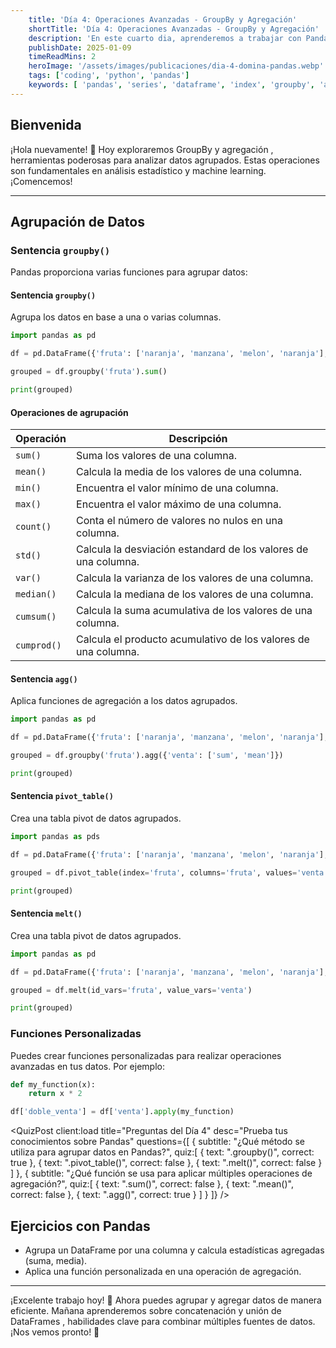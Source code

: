 ```yaml
---
    title: 'Día 4: Operaciones Avanzadas - GroupBy y Agregación'
    shortTitle: 'Día 4: Operaciones Avanzadas - GroupBy y Agregación'
    description: 'En este cuarto dia, aprenderemos a trabajar con Pandas, una poderosa biblioteca de Python para el manejo de datos. Descubrirás su potencia para manipular y analizar datos de manera eficiente.'
    publishDate: 2025-01-09
    timeReadMins: 2
    heroImage: '/assets/images/publicaciones/dia-4-domina-pandas.webp'
    tags: ['coding', 'python', 'pandas']
    keywords: [ 'pandas', 'series', 'dataframe', 'index', 'groupby', 'aggregation' ]
---
```



## Bienvenida

¡Hola nuevamente! 🚀 Hoy exploraremos GroupBy  y agregación , herramientas poderosas para analizar datos agrupados. Estas operaciones son fundamentales en análisis estadístico y machine learning. ¡Comencemos!

<hr/>

## Agrupación de Datos
### Sentencia `groupby()`

Pandas proporciona varias funciones para agrupar datos:

#### Sentencia `groupby()`
Agrupa los datos en base a una o varias columnas.

```python
import pandas as pd

df = pd.DataFrame({'fruta': ['naranja', 'manzana', 'melon', 'naranja'], 'venta': [4, 5, 6, 10]})

grouped = df.groupby('fruta').sum()

print(grouped)
```

#### Operaciones de agrupación

| Operación | Descripción |
| --- | --- |
| `sum()` | Suma los valores de una columna. |
| `mean()` | Calcula la media de los valores de una columna. |
| `min()` | Encuentra el valor mínimo de una columna. |
| `max()` | Encuentra el valor máximo de una columna. |
| `count()` | Conta el número de valores no nulos en una columna. |
| `std()` | Calcula la desviación estandard de los valores de una columna. |
| `var()` | Calcula la varianza de los valores de una columna. |
| `median()` | Calcula la mediana de los valores de una columna. |
| `cumsum()` | Calcula la suma acumulativa de los valores de una columna. |
| `cumprod()` | Calcula el producto acumulativo de los valores de una columna. |


#### Sentencia `agg()`
Aplica funciones de agregación a los datos agrupados.

```python
import pandas as pd

df = pd.DataFrame({'fruta': ['naranja', 'manzana', 'melon', 'naranja'], 'venta': [4, 5, 6, 10]})

grouped = df.groupby('fruta').agg({'venta': ['sum', 'mean']})

print(grouped)
```

#### Sentencia `pivot_table()`
Crea una tabla pivot de datos agrupados.

```python
import pandas as pds

df = pd.DataFrame({'fruta': ['naranja', 'manzana', 'melon', 'naranja'], 'venta': [4, 5, 6, 10]})

grouped = df.pivot_table(index='fruta', columns='fruta', values='venta', aggfunc='sum')

print(grouped)
```

#### Sentencia `melt()`
Crea una tabla pivot de datos agrupados.

```python
import pandas as pd

df = pd.DataFrame({'fruta': ['naranja', 'manzana', 'melon', 'naranja'], 'venta': [4, 5, 6, 10]})

grouped = df.melt(id_vars='fruta', value_vars='venta')

print(grouped)
```

### Funciones Personalizadas

Puedes crear funciones personalizadas para realizar operaciones avanzadas en tus datos. Por ejemplo:

```python
def my_function(x):
    return x * 2

df['doble_venta'] = df['venta'].apply(my_function)
```




<QuizPost 
    client:load
    title="Preguntas del Día 4"
    desc="Prueba tus conocimientos sobre Pandas"
    questions={[
        {
            subtitle: "¿Qué método se utiliza para agrupar datos en Pandas?",
            quiz:[
                {
                    text: ".groupby()",
                    correct: true
                },
                {
                    text: ".pivot_table()",
                    correct: false
                },
                {
                    text: ".melt()",
                    correct: false
                }
            ]
            },
            {
            subtitle: "¿Qué función se usa para aplicar múltiples operaciones de agregación?",
            quiz:[
                {
                    text: ".sum()",
                    correct: false
                },
                {
                    text: ".mean()",
                    correct: false
                },
                {
                    text: ".agg()",
                    correct: true
                }
            ]
            }
    ]} 
/> 


## Ejercicios con Pandas

- Agrupa un DataFrame por una columna y calcula estadísticas agregadas (suma, media).
- Aplica una función personalizada en una operación de agregación.

<hr/>

¡Excelente trabajo hoy! 🙌 Ahora puedes agrupar y agregar datos de manera eficiente. Mañana aprenderemos sobre concatenación y unión de DataFrames , habilidades clave para combinar múltiples fuentes de datos. ¡Nos vemos pronto! 👋

